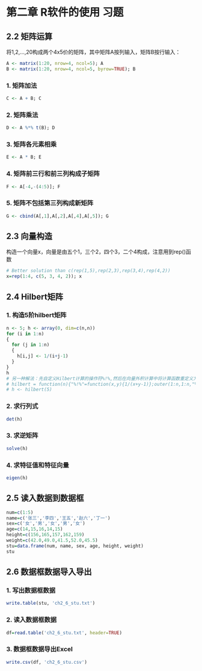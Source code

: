 # 第二章 R软件的使用 习题

## 2.2 矩阵运算

将1,2,...,20构成两个4x5价的矩阵，其中矩阵A按列输入，矩阵B按行输入：

```r
A <- matrix(1:20, nrow=4, ncol=5); A
B <- matrix(1:20, nrow=4, ncol=5, byrow=TRUE); B
```

### 1. 矩阵加法

```r
C <- A + B; C
```


### 2. 矩阵乘法

```r
D <- A %*% t(B); D
```


### 3. 矩阵各元素相乘

```r
E <- A * B; E
```


### 4. 矩阵前三行和前三列构成子矩阵

```r
F <- A[-4,-(4:5)]; F
```


### 5. 矩阵不包括第三列构成新矩阵

```r
G <- cbind(A[,1],A[,2],A[,4],A[,5]); G
```

## 2.3 向量构造

构造一个向量x，向量是由五个1，三个2，四个3，二个4构成，注意用到rep()函数

```r
# Better solution than c(rep(1,5),rep(2,3),rep(3,4),rep(4,2))
x=rep(1:4, c(5, 3, 4, 2)); x
```

## 2.4 Hilbert矩阵

### 1. 构造5阶hilbert矩阵

```r
n <- 5; h <- array(0, dim=c(n,n))
for (i in 1:n)
{
  for (j in 1:n)
  {
    h[i,j] <- 1/(i+j-1)
  }
}
h
# 另一种解法：先自定义Hilbert计算的操作符%!%,然后在向量外积计算中将计算函数重定义为fun=“%！%”
# hilbert = function(n){"%!%"=function(x,y){1/(x+y-1)};outer(1:n,1:n,"%!%")}
# h <- hilbert(5)
```

### 2. 求行列式

```r
det(h)
```

### 3. 求逆矩阵

```r
solve(h)
```

### 4. 求特征值和特征向量

```r
eigen(h)
```

## 2.5 读入数据到数据框

```r
num=c(1:5)
name=c('张三','李四','王五','赵六','丁一')
sex=c('女','男','女','男','女')
age=c(14,15,16,14,15)
height=c(156,165,157,162,159)
weight=c(42.0,49.0,41.5,52.0,45.5)
stu=data.frame(num, name, sex, age, height, weight)
stu
```

## 2.6 数据框数据导入导出

### 1. 写出数据框数据
```r
write.table(stu, 'ch2_6_stu.txt')
```

### 2. 读入数据框数据

```r
df=read.table('ch2_6_stu.txt', header=TRUE)
```

### 3. 数据框数据导出Excel

```r
write.csv(df, 'ch2_6_stu.csv')
```
